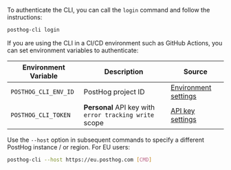 To authenticate the CLI, you can call the `login` command and follow the instructions:

```bash
posthog-cli login
```

If you are using the CLI in a CI/CD environment such as GitHub Actions, you can set environment variables to authenticate:

| Environment Variable | Description | Source |
| --- | --- | --- |
| `POSTHOG_CLI_ENV_ID` | PostHog project ID | [Environment settings](https://app.posthog.com/settings/environment#variables) |
| `POSTHOG_CLI_TOKEN` | **Personal** API key with `error tracking write` scope | [API key settings](https://app.posthog.com/settings/user-api-keys#variables) |

Use the `--host` option in subsequent commands to specify a different PostHog instance / or region. For EU users:

```bash
posthog-cli --host https://eu.posthog.com [CMD]
```
